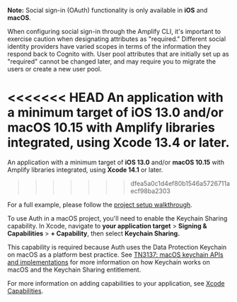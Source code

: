 <Callout warning>

**Note:** Social sign-in (OAuth) functionality is only available in **iOS** and **macOS**.

 When configuring social sign-in through the Amplify CLI, it's important to exercise caution when designating attributes as "required." Different social identity providers have varied scopes in terms of the information they respond back to Cognito with.  User pool attributes that are initially set up as "required" cannot be changed later, and may require you to migrate the users or create a new user pool.  

</Callout>

<<<<<<< HEAD
An application with a minimum target of **iOS 13.0** and/or **macOS 10.15** with Amplify libraries integrated, using **Xcode 13.4** or later.
=======
An application with a minimum target of **iOS 13.0** and/or **macOS 10.15** with Amplify libraries integrated, using **Xcode 14.1** or later.
>>>>>>> dfea5a0c1d4ef80b1546a5726711aecf98ba2303

For a full example, please follow the [project setup walkthrough](/lib/project-setup/prereq).

<Callout>

To use Auth in a macOS project, you'll need to enable the Keychain Sharing capability. In Xcode, navigate to **your application target** > **Signing & Capabilities** > **+ Capability**, then select **Keychain Sharing.**

This capability is required because Auth uses the Data Protection Keychain on macOS as a platform best practice.
See [TN3137: macOS keychain APIs and implementations](https://developer.apple.com/documentation/technotes/tn3137-on-mac-keychains) for more information on how Keychain works on macOS and the Keychain Sharing entitlement.

For more information on adding capabilities to your application, see [Xcode Capabilities](https://developer.apple.com/documentation/xcode/capabilities).

</Callout>
